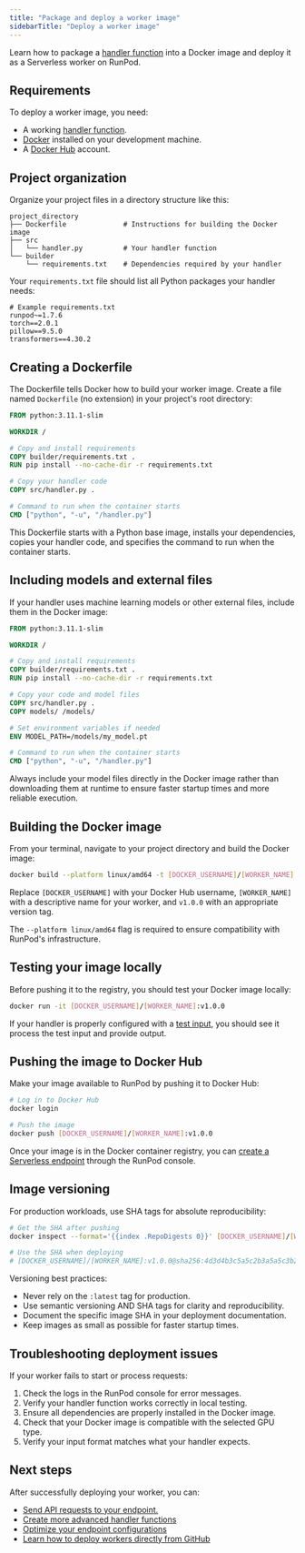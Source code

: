 ```yaml
---
title: "Package and deploy a worker image"
sidebarTitle: "Deploy a worker image"
---
```


Learn how to package a [handler function](/serverless/workers/handler-functions) into a Docker image and deploy it as a Serverless worker on RunPod.

## Requirements

To deploy a worker image, you need:

* A working [handler function](/serverless/workers/handler-functions).
* [Docker](https://docs.docker.com/get-started/install/) installed on your development machine.
* A [Docker Hub](https://hub.docker.com/) account.

## Project organization

Organize your project files in a directory structure like this:

```
project_directory
├── Dockerfile              # Instructions for building the Docker image
├── src
│   └── handler.py          # Your handler function
└── builder
    └── requirements.txt    # Dependencies required by your handler
```

Your `requirements.txt` file should list all Python packages your handler needs:

```
# Example requirements.txt
runpod~=1.7.6
torch==2.0.1
pillow==9.5.0
transformers==4.30.2
```

## Creating a Dockerfile

The Dockerfile tells Docker how to build your worker image. Create a file named `Dockerfile` (no extension) in your project's root directory:

```dockerfile
FROM python:3.11.1-slim

WORKDIR /

# Copy and install requirements
COPY builder/requirements.txt .
RUN pip install --no-cache-dir -r requirements.txt

# Copy your handler code
COPY src/handler.py .

# Command to run when the container starts
CMD ["python", "-u", "/handler.py"]
```

This Dockerfile starts with a Python base image, installs your dependencies, copies your handler code, and specifies the command to run when the container starts.

## Including models and external files

If your handler uses machine learning models or other external files, include them in the Docker image:

```dockerfile
FROM python:3.11.1-slim

WORKDIR /

# Copy and install requirements
COPY builder/requirements.txt .
RUN pip install --no-cache-dir -r requirements.txt

# Copy your code and model files
COPY src/handler.py .
COPY models/ /models/

# Set environment variables if needed
ENV MODEL_PATH=/models/my_model.pt

# Command to run when the container starts
CMD ["python", "-u", "/handler.py"]
```

Always include your model files directly in the Docker image rather than downloading them at runtime to ensure faster startup times and more reliable execution.

## Building the Docker image

From your terminal, navigate to your project directory and build the Docker image:

```sh
docker build --platform linux/amd64 -t [DOCKER_USERNAME]/[WORKER_NAME]:v1.0.0 .
```

Replace `[DOCKER_USERNAME]` with your Docker Hub username, `[WORKER_NAME]` with a descriptive name for your worker, and `v1.0.0` with an appropriate version tag.

<Info>

The `--platform linux/amd64` flag is required to ensure compatibility with RunPod's infrastructure.

</Info>

## Testing your image locally

Before pushing it to the registry, you should test your Docker image locally:

```sh
docker run -it [DOCKER_USERNAME]/[WORKER_NAME]:v1.0.0
```

If your handler is properly configured with a [test input](/serverless/workers/handler-functions#local-testing), you should see it process the test input and provide output.

## Pushing the image to Docker Hub

Make your image available to RunPod by pushing it to Docker Hub:

```sh
# Log in to Docker Hub
docker login

# Push the image
docker push [DOCKER_USERNAME]/[WORKER_NAME]:v1.0.0
```

Once your image is in the Docker container registry, you can [create a Serverless endpoint](/serverless/endpoints/manage-endpoints#create-an-endpoint) through the RunPod console.

## Image versioning

For production workloads, use SHA tags for absolute reproducibility:

```sh
# Get the SHA after pushing
docker inspect --format='{{index .RepoDigests 0}}' [DOCKER_USERNAME]/[WORKER_NAME]:v1.0.0

# Use the SHA when deploying
# [DOCKER_USERNAME]/[WORKER_NAME]:v1.0.0@sha256:4d3d4b3c5a5c2b3a5a5c3b2a5a4d2b3a2b3c5a3b2a5d2b3a3b4c3d3b5c3d4a3
```

Versioning best practices:

* Never rely on the `:latest` tag for production.
* Use semantic versioning AND SHA tags for clarity and reproducibility.
* Document the specific image SHA in your deployment documentation.
* Keep images as small as possible for faster startup times.

## Troubleshooting deployment issues

If your worker fails to start or process requests:

1. Check the logs in the RunPod console for error messages.
2. Verify your handler function works correctly in local testing.
3. Ensure all dependencies are properly installed in the Docker image.
4. Check that your Docker image is compatible with the selected GPU type.
5. Verify your input format matches what your handler expects.

## Next steps

After successfully deploying your worker, you can:

* [Send API requests to your endpoint.](/serverless/endpoints/send-requests)
* [Create more advanced handler functions](/serverless/workers/handler-functions)
* [Optimize your endpoint configurations](/serverless/endpoints/endpoint-configurations)
* [Learn how to deploy workers directly from GitHub](/serverless/workers/github-integration)
